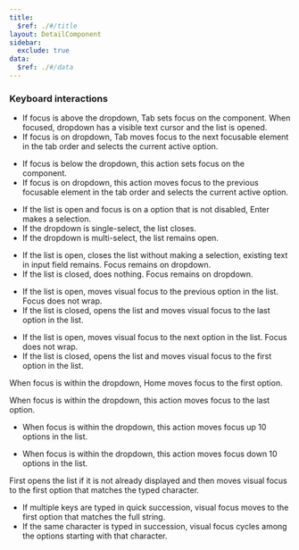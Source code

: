 ```yaml
---
title:
  $ref: ./#/title
layout: DetailComponent
sidebar:
  exclude: true
data:
  $ref: ./#/data
---
```


### Keyboard interactions

<KeyboardControls>
<KeyboardControl keyOrCombos="Tab">

- If focus is above the dropdown, Tab sets focus on the component. When focused, dropdown has a visible text cursor and the list is opened.
- If focus is on dropdown, Tab moves focus to the next focusable element in the tab order and selects the current active option.

</KeyboardControl>
<KeyboardControl keyOrCombos="Shift + Tab">

- If focus is below the dropdown, this action sets focus on the component.
- If focus is on dropdown, this action moves focus to the previous focusable element in the tab order and selects the current active option.

</KeyboardControl>
<KeyboardControl keyOrCombos="Space / Enter">

- If the list is open and focus is on a option that is not disabled, Enter makes a selection.
- If the dropdown is single-select, the list closes.
- If the dropdown is multi-select, the list remains open.

</KeyboardControl>
<KeyboardControl keyOrCombos="Escape">

- If the list is open, closes the list without making a selection, existing text in input field remains. Focus remains on dropdown.
- If the list is closed, does nothing. Focus remains on dropdown.

</KeyboardControl>
<KeyboardControl keyOrCombos="Up arrow">

- If the list is open, moves visual focus to the previous option in the list. Focus does not wrap.
- If the list is closed, opens the list and moves visual focus to the last option in the list.

</KeyboardControl>
<KeyboardControl keyOrCombos="Down arrow">

- If the list is open, moves visual focus to the next option in the list. Focus does not wrap.
- If the list is closed, opens the list and moves visual focus to the first option in the list.

</KeyboardControl>
<KeyboardControl keyOrCombos="Home">

When focus is within the dropdown, Home moves focus to the first option.

</KeyboardControl>
<KeyboardControl keyOrCombos="End">

When focus is within the dropdown, this action moves focus to the last option.

</KeyboardControl>
<KeyboardControl keyOrCombos="Page up">

- When focus is within the dropdown, this action moves focus up 10 options in the list.

</KeyboardControl>
<KeyboardControl keyOrCombos="Page down">

- When focus is within the dropdown, this action moves focus down 10 options in the list.

</KeyboardControl>
<KeyboardControl keyOrCombos="Printable Characters">

First opens the list if it is not already displayed and then moves visual focus to the first option that matches the typed character.

- If multiple keys are typed in quick succession, visual focus moves to the first option that matches the full string.
- If the same character is typed in succession, visual focus cycles among the options starting with that character.

</KeyboardControl>
</KeyboardControls>
